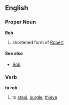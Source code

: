 ==English==
===Proper Noun===
'''Rob'''
#shortened form of [[Robert]]

====See also====
*[[Bob]]

===Verb===
'''to rob'''
#to [[steal]], [[burgle]], [[thieve]]